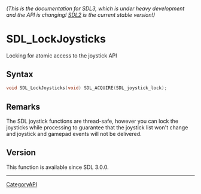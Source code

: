 ====== (This is the documentation for SDL3, which is under heavy development and the API is changing! [https://wiki.libsdl.org/ SDL2] is the current stable version!) ======
= SDL_LockJoysticks =

Locking for atomic access to the joystick API 

== Syntax ==

<syntaxhighlight lang='c'>
void SDL_LockJoysticks(void) SDL_ACQUIRE(SDL_joystick_lock);
</syntaxhighlight>

== Remarks ==

The SDL joystick functions are thread-safe, however you can lock the
joysticks while processing to guarantee that the joystick list won't change
and joystick and gamepad events will not be delivered.

== Version ==

This function is available since SDL 3.0.0.

----
[[CategoryAPI]]



